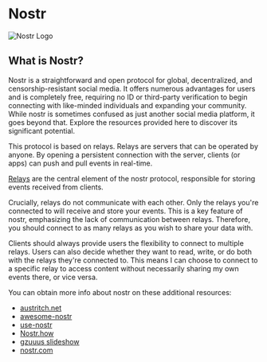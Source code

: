 # Nostr

![Nostr Logo](/images/nostr/nostr-logo.webp)

## What is Nostr?

Nostr is a straightforward and open protocol for global, decentralized, and
censorship-resistant social media. It offers numerous advantages for users and
is completely free, requiring no ID or third-party verification to begin
connecting with like-minded individuals and expanding your community. While
nostr is sometimes confused as just another social media platform, it goes
beyond that. Explore the resources provided here to discover its significant
potential.

This protocol is based on relays. Relays are servers that can be operated by
anyone. By opening a persistent connection with the server, clients (or apps)
can push and pull events in real-time.

[Relays](https://usenostr.org/#relays) are the central element of the nostr
protocol, responsible for storing events received from clients.

Crucially, relays do not communicate with each other. Only the relays you're
connected to will receive and store your events. This is a key feature of nostr,
emphasizing the lack of communication between relays. Therefore, you should
connect to as many relays as you wish to share your data with.

Clients should always provide users the flexibility to connect to multiple
relays. Users can also decide whether they want to read, write, or do both with
the relays they're connected to. This means I can choose to connect to a
specific relay to access content without necessarily sharing my own events
there, or vice versa.

You can obtain more info about nostr on these additional resources:

* [austritch.net](https://www.austrich.net/nostr)
* [awesome-nostr](https://www.nostr.net)
* [use-nostr](https://usenostr.org)
* [Nostr.how](https://nostr.how/en/what-is-nostr)
* [gzuuus slideshow](https://www.canva.com/design/DAFcs32eM7k/1twoK\_IqInXQm5txlZBLCg/view)
* [nostr.com](https://nostr.com)